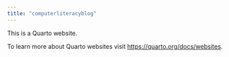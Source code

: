 ```yaml
---
title: "computerliteracyblog"
---
```


This is a Quarto website.

To learn more about Quarto websites visit <https://quarto.org/docs/websites>.
